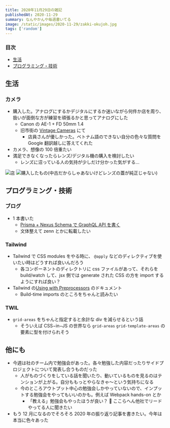 ```yaml
---
title: 2020年11月29日の雑記
publishedAt: 2020-11-29
summary: なんやかんや毎週書いてる
image: /static/images/2020-11-29/zakki-okujoh.jpg
tags: ['random']
---
```



### 目次

- [生活](#生活)
- [プログラミング・技術](#プログラミング・技術)

## 生活

### カメラ

- 購入した。アナログにするかデジタルにするか迷いながら何件か店を周り、扱いが面倒な方が練習を頑張るかと思ってアナログにした
  - Canon の AE-1 + FD 50mm 1.4
  - 旧市街の [Vintage Cameras](https://goo.gl/maps/VNjbTGAqcZdzrbXT8) にて
    - 店員さんが優しかった。ベトナム語のできない自分の色々な質問を Google 翻訳越しに答えてくれた
- カメラ、想像の 100 倍重たい
- 満足できなくなったらレンズ/デジタル機の購入を検討したい
  - レンズに沼っている人の気持が少しだけ分かった気がする...

![店](/static/images/2020-11-29/labs.jpg)
![購入したもの(中古だからしゃあないけどレンズの蓋が純正じゃない)](/static/images/2020-11-29/ae1.jpg)

## プログラミング・技術

### ブログ

- 1 本書いた
  - [Prisma + Nexus Schema で GraphQL API を書く](https://queq1890.info/blog/prisma-with-nexus)
  - 文体整えて zenn とかに転載したい

### Tailwind

- Tailwind で CSS modules をやる時に、 `@apply` などのディレクティブを使いたい時はどうすれば良いんだろう
  - 各コンポーネントのディレクトリに css ファイルがあって、それらを build/watch して、jsx 側では generate された CSS の方を import するようにすれば良い？
- Tailwind の[Using with Preprocessors](https://tailwindcss.com/docs/using-with-preprocessors) のドキュメント
  - Build-time imports のところをちゃんと読みたい

### TWIL

- `grid-areas` をちゃんと指定すると余計な div を減らせるという話
  - そういえば CSS−in−JS の世界なら `grid-areas` `grid-template-areas` の要素に型を付けられそう

<Tweet tweetId="1333046592811782145" />

## 他にも

- 今週は社のチーム内で勉強会があった。各々勉強した内容だったりサイドプロジェクトについて発表し合うものだった
  - 人がものづくりをしている話を聞いたり、動いているものを見るのはテンションが上がる。自分ももっとやらなきゃ〜という気持ちになる
  - 今のところアウトプット中心の勉強会しかやっていないので、インプットする勉強会をやってもいいのかも。例えば Webpack hands-on とか
    - 「教える」勉強会もやったほうが良い？ 🤔 ここらへん他社でリードやってる人に聞きたい
- もう 12 月になるのでそろそろ 2020 年の振り返り記事を書きたい。今年は本当に色々あった
